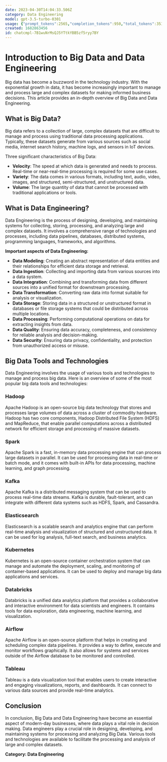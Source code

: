 ```yaml
---
date: 2023-04-30T14:04:33.506Z
category: Data Engineering
model: gpt-3.5-turbo-0301
usage: {"prompt_tokens":2565,"completion_tokens":950,"total_tokens":3515}
created: 1682863456
id: chatcmpl-7B1wuNrMsQJ5YTtkYBB5zf5ryy7BY
---
```


# Introduction to Big Data and Data Engineering

Big data has become a buzzword in the technology industry. With the exponential growth in data, it has become increasingly important to manage and process large and complex datasets for making informed business decisions. This article provides an in-depth overview of Big Data and Data Engineering.

## What is Big Data?

Big data refers to a collection of large, complex datasets that are difficult to manage and process using traditional data processing applications. Typically, these datasets generate from various sources such as social media, internet search history, machine logs, and sensors in IoT devices.

Three significant characteristics of Big Data:

- **Velocity**: The speed at which data is generated and needs to process. Real-time or near-real-time processing is required for some use cases.
- **Variety**: The data comes in various formats, including text, audio, video, images, and structured, semi-structured, and unstructured data.
- **Volume**: The large quantity of data that cannot be processed with traditional applications or tools.

## What is Data Engineering?

Data Engineering is the process of designing, developing, and maintaining systems for collecting, storing, processing, and analyzing large and complex datasets. It involves a comprehensive range of technologies and processes, including data pipelines, databases, distributed systems, programming languages, frameworks, and algorithms.

**Important aspects of Data Engineering:**

- **Data Modeling**: Creating an abstract representation of data entities and their relationships for efficient data storage and retrieval.
- **Data Ingestion**: Collecting and importing data from various sources into a data system.
- **Data Integration**: Combining and transforming data from different sources into a unified format for downstream processing.
- **Data Transformation**: Converting raw data into format suitable for analysis or visualization.
- **Data Storage**: Storing data in a structured or unstructured format in databases or file storage systems that could be distributed across multiple locations.
- **Data Processing**: Performing computational operations on data for extracting insights from data.
- **Data Quality**: Ensuring data accuracy, completeness, and consistency for reliable analysis and decision-making.
- **Data Security**: Ensuring data privacy, confidentiality, and protection from unauthorized access or misuse.

## Big Data Tools and Technologies

Data Engineering involves the usage of various tools and technologies to manage and process big data. Here is an overview of some of the most popular big data tools and technologies:

### Hadoop

Apache Hadoop is an open-source big data technology that stores and processes large volumes of data across a cluster of commodity hardware. Hadoop has two core components, Hadoop Distributed File System (HDFS) and MapReduce, that enable parallel computations across a distributed network for efficient storage and processing of massive datasets.

### Spark

Apache Spark is a fast, in-memory data processing engine that can process large datasets in parallel. It can be used for processing data in real-time or batch mode, and it comes with built-in APIs for data processing, machine learning, and graph processing.

### Kafka

Apache Kafka is a distributed messaging system that can be used to process real-time data streams. Kafka is durable, fault-tolerant, and can integrate with different data systems such as HDFS, Spark, and Cassandra.

### Elasticsearch

Elasticsearch is a scalable search and analytics engine that can perform real-time analysis and visualization of structured and unstructured data. It can be used for log analysis, full-text search, and business analytics.

### Kubernetes

Kubernetes is an open-source container orchestration system that can manage and automate the deployment, scaling, and monitoring of container-based applications. It can be used to deploy and manage big data applications and services.

### Databricks

Databricks is a unified data analytics platform that provides a collaborative and interactive environment for data scientists and engineers. It contains tools for data exploration, data engineering, machine learning, and visualization.

### Airflow

Apache Airflow is an open-source platform that helps in creating and scheduling complex data pipelines. It provides a way to define, execute and monitor workflows graphically. It also allows for systems and services outside of the Airflow database to be monitored and controlled.

### Tableau

Tableau is a data visualization tool that enables users to create interactive and engaging visualizations, reports, and dashboards. It can connect to various data sources and provide real-time analytics.

## Conclusion

In conclusion, Big Data and Data Engineering have become an essential aspect of modern-day businesses, where data plays a vital role in decision making. Data engineers play a crucial role in designing, developing, and maintaining systems for processing and analyzing Big Data. Various tools and technologies are available to facilitate the processing and analysis of large and complex datasets.

**Category: Data Engineering**